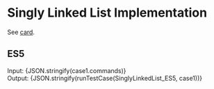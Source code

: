 


<Meta title="Linked List/Singly Linked List/Implementation" />

# Singly Linked List Implementation

See [card](https://leetcode.com/explore/learn/card/linked-list/209/singly-linked-list/1290/).

## ES5

<Canvas>
  <Story name="ES5" parameters={{ docs: { source: { code: es5solution } }}}>
    <div>
      <label>Input: </label>
      <span>{JSON.stringify(case1.commands)}</span>
    </div>
    <div>
      <label>Output: </label>
      <span>{JSON.stringify(runTestCase(SinglyLinkedList_ES5, case1))}</span>
    </div>
  </Story>
</Canvas>